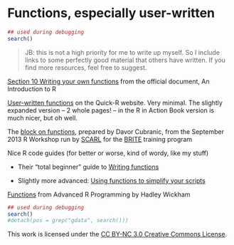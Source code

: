 Functions, especially user-written
========================================================

```r
## used during debugging
search()
```

> JB: this is not a high priority for me to write up myself. So I include links to some perfectly good material that others have written. If you find more resources, feel free to suggest.

[Section 10 Writing your own functions](http://cran.r-project.org/doc/manuals/R-intro.html#Writing-your-own-functions) from the official document, An Introduction to R

[User-written functions](http://www.statmethods.net/management/userfunctions.html) on the Quick-R website. Very minimal. The slightly expanded version -- 2 whole pages! -- in the R in Action Book version is much nicer, but oh well.

The [block on functions](http://vscarl1.stat.ubc.ca/SCARL/workshops/2013-09_biodiversity/block7.html), prepared by Davor Cubranic, from the September 2013 R Workshop run by [SCARL](http://www.stat.ubc.ca/SCARL/) for the [BRITE](http://www.biodiversity.ubc.ca/BRITE/) training program

Nice R code guides (for better or worse, kind of wordy, like my stuff)

  * Their "total beginner" guide to [Writing functions](http://nicercode.github.io/intro/writing-functions.html)

  * Slightly more advanced: [Using functions to simplify your scripts](http://nicercode.github.io/guides/functions/)

[Functions](http://adv-r.had.co.nz/Functions.html) from Advanced R Programming by Hadley Wickham

```r
## used during debugging
search()
#detach(pos = grep("gdata", search()))
```

<div class="footer">
This work is licensed under the  <a href="http://creativecommons.org/licenses/by-nc/3.0/">CC BY-NC 3.0 Creative Commons License</a>.
</div>